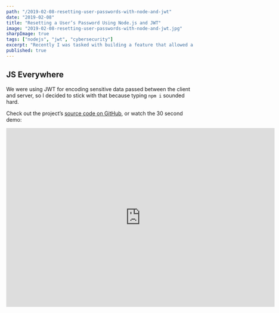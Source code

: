 ```yaml
---
path: "/2019-02-08-resetting-user-passwords-with-node-and-jwt"
date: "2019-02-08"
title: "Resetting a User’s Password Using Node.js and JWT"
image: "2019-02-08-resetting-user-passwords-with-node-and-jwt.jpg"
sharpImage: true
tags: ["nodejs", "jwt", "cybersecurity"]
excerpt: "Recently I was tasked with building a feature that allowed a user to reset her password via email — securely. I used Node and Express on the backend. Turns out this was both easier and harder than I expected."
published: true
---
```


## JS Everywhere

We were using JWT for encoding sensitive data passed between the client and server, so I decided to stick with that because typing `npm i` sounded hard.

Check out the project’s <a href="https://github.com/Lambda-School-Labs/LabsPT1_Backwoods" target="_blank">source code on GitHub</a>, or watch the 30 second demo:

<iframe
  className="youtube-video"
  width="720"
  height="480"
  src="https://www.youtube.com/embed/DxugdZ0kHEY"
  frameBorder="0"
  allow="accelerometer; autoplay; encrypted-media; gyroscope; picture-in-picture"
  allowFullScreen
/>

We’ll be coding this feature entirely in JavaScript. Let’s dive in!

## Dependencies

- **Express & JWT:** I’m assuming you know enough Express to create a simple service that listens on a given route. Working knowledge of JWTs will also help; if you’re fuzzy, check out the <a href="https://jwt.io/" target="_blank">JWT website</a> for a refresher on JWT headers, payloads and signatures.
- **Nodemailer:** Super simple <a href="https://nodemailer.com/about/" target="_blank">npm module for sending email</a>. We’ll create a quick and dirty email template and configure it to send reset emails from our own email address — make sure you use something like <a href="https://www.npmjs.com/package/dotenv" target="_blank">dotenv</a> if you plan on pushing to GitHub, otherwise your email password will be made public!

## Theory

This is the part of the blog post I would usually skip personally, but _I recommend you actually read this part_, otherwise you might end up being confused when we get to implementation.

Let’s make sure we’re on the same page about a few things, security-wise:

1. We’re not going to send the user her password via email.
2. Because we care about security, we’re using something like <a href="https://www.npmjs.com/package/bcryptjs" target="_blank">bcryptjs</a> so that _we don’t store the user’s password at all_. At least not in plain text. Instead we hash it, and sending the user a hashed password is worse than doing nothing at all because she will probably assume her password has been compromised.
3. We’re also not going to send the user a temporary password because we can’t assume the user’s inbox is secure. If the user gets distracted and forgets to follow the link we email her, there is a live password just waiting in her inbox. Not to mention a malicious actor or jilted ex could reset the user’s password over and over, keeping her from logging into the wonderful app we made.

Instead, we’re going to **generate a single-use link** that the user can follow to enter a new password. **This link will also expire after a set amount of time**, in this case 60 minutes.

### Creating a Single-Use URL

We need a way to validate our user. To do this, we’re going to **embed a JWT token that identifies her in the URL we generate**. When she clicks this link, our user will be presented a form that allows her to enter a new password.

As a payload, the JWT token needs to carry something that we can use to effectively fingerprint the user. Once she visits the route we send her, our server will pull the token from the route params and use it to identify her.

Before we talk about the JWT payload, let’s make sure we all understand the control flow:

**Order of operations:**

1. User enters her email into a password reset form which sends a POST request to the endpoint `/reset_pw/user/:email`
2. We sign a JWT on the backend using a dynamic payload and secret key
3. An email service mounted at that route in step 1 emails her a URL containing the token
4. The user clicks the link and is taken to a client-side form. Then, our client-side router pulls the token off params as it resolves her request (our team used React Router to do this)
5. User submits the form which makes a POST request to `/new_pw/:userId/:token` with the new password **on the request body** (parameters being easier to intercept)
6. Our then server decodes the token using a secret key unique to the user, hashes the new password, and replaces the old password hash with the new one

### JWT Secret & Payload

So what should our JWT’s payload be?

This confused me until I realized I was asking the wrong question. A better question is: **What should our secret key be?**

The payload itself doesn’t matter as much as the fact that it matches.

Let’s say you and I are both spies, meeting for the first time. We don’t know if we can trust each other yet. Of course, no good spy actually trusts another spy, not truly; but we agree that some tests are better than others, and begin talking about ways to verify that the other is in face who she claims to be.

Before long we reach an impasse. Given our line of work, we cannot use information as a way to authenticate each other, because we might be giving something away by the very act of trying to verify it. We could try blurting out the name of the target together on three, but that’s the oldest trick in the book and neither one of us is falling for that one again.

Instead, you point out that it doesn’t actually matter _what_ we know, but that we can demonstrate the ability to know it. We don’t need to know what’s behind door number 1, so long as we both have a key that can open it.

> To make a one-time URL, we use the user’s old hashed password as the JWT secret key. When the user updates her password, we will replace the old hash with the new one, and no one can access the secret key anymore.

In order to make sure this link can’t be used and reused over and over again, the link should “expire” — meaning that our token (and by extension, the URL) should only work once.

After researching how to do this, I came across a very clever solution:

To make a one-time URL, we use the user’s old hashed password as the JWT secret key. When the user updates her password, we will replace the old hash with the new one, and no one can access the secret key anymore.

This helps to ensure that if the user’s password was the target of a previous attack (on an unrelated website), then the user’s created date will make the secret key unique from the potentially leaked password.

Get it?

It took me a bit to wrap my head around.

To make this even more secure, we can concatenate the old password hash with the user’s `createdAt` value, so that if someone intercepts the user token from the network, he would still need a user’s timestamp to crack the secret key.

With the combination of the user’s password hash and `createdAt` date the JWT becomes a one-time-use token, because once the user has changed her password, _successive calls to that route will generate a new password hash, invalidating the secret key which references the defunct password_.

**So what should the payload be?**

As long as it’s something unique to the user that our server can compare, that’s up to you. In our case, we used the `userId`, and the server just made sure that the decoded payload matches our user’s ID in the database.

## Implementation

Now that all the theory is behind us, let’s look at one possible implementation:

### Server

#### File: `email.controller.js`:

<a href="https://github.com/Lambda-School-Labs/LabsPT1_Backwoods/blob/master/server/src/api/resources/email/email.controller.js" target="_blank">See it on GitHub</a>

**Imports:**

```javascript
import jwt from "jsonwebtoken"
import bcrypt from "bcryptjs"
import { User } from "../user/user.model"
import {
  transporter,
  getPasswordResetURL,
  resetPasswordTemplate
} from "../../modules/email"
```

Here we pull in our User model and email module, which are implementation details. Again, see the <a href="https://github.com/Lambda-School-Labs/LabsPT1_Backwoods" target="_blank">GitHub repository</a> if you want to dig into all the specifics.

**Make token from hash helper function:**

```javascript
// `secret` is passwordHash concatenated with user's
// createdAt value, so if someone malicious gets the
// token they still need a timestamp to hack it:
export const usePasswordHashToMakeToken = ({
  password: passwordHash,
  _id: userId,
  createdAt
}) => {
  // highlight-start
  const secret = passwordHash + "-" + createdAt
  const token = jwt.sign({ userId }, secret, {
    expiresIn: 3600 // 1 hour
  })
  // highlight-end
  return token
}
```

Here we pass the old password hash, user ID and created at values into a function that signs a token with `userId` as the payload and `${passwordHash}-${createdAt}` as a secret.

**Sending the email:**

```javascript
//// Sends an email IRL! ////
export const sendPasswordResetEmail = async (req, res) => {
  const { email } = req.params
  let user
  try {
    user = await User.findOne({ email }).exec()
  } catch (err) {
    res.status(404).json("No user with that email")
  }
  const token = usePasswordHashToMakeToken(user)
  const url = getPasswordResetURL(user, token)
  const emailTemplate = resetPasswordTemplate(user, url)

  const sendEmail = () => {
    transporter.sendMail(emailTemplate, (err, info) => {
      if (err) {
        res.status(500).json("Error sending email")
      }
      console.log(`** Email sent **`, info.response)
    })
  }
  sendEmail()
}
```

This function find’s our user by email, makes a token, builds up a URL, then calls our email module and fires off an email IRL.

**Updating the user’s password:**

```javascript
export const receiveNewPassword = (req, res) => {
  const { userId, token } = req.params
  const { password } = req.body

  // highlight-start
  User.findOne({ _id: userId })
    .then(user => {
      const secret = user.password + "-" + user.createdAt
      const payload = jwt.decode(token, secret)
      if (payload.userId === user.id) {
        bcrypt.genSalt(10, function(err, salt) {
          // Call error-handling middleware:
          if (err) return
          bcrypt.hash(password, salt, function(err, hash) {
            // Call error-handling middleware:
            if (err) return
            User.findOneAndUpdate({ _id: userId }, { password: hash })
              .then(() => res.status(202).json("Password changed accepted"))
              .catch(err => res.status(500).json(err))
          })
        })
      }
    })
    // highlight-end

    .catch(() => {
      res.status(404).json("Invalid user")
    })
}
```

This nasty function is the meat of the program. Originally we wrote this using the async/await protocol like `sendPasswordResetEmail` above, but bcrypt didn’t seem to like async/await.

What’s interesting is that, despite the callback hell, this function never created any bugs and never needed to be rewritten.

#### File: `email.restRouter.js`

<a href="https://github.com/Lambda-School-Labs/LabsPT1_Backwoods/blob/master/server/src/api/resources/email/email.restRouter.js" target="_blank">See it on GitHub</a>

Then we mount the service in `email.restRouter.js` (rest router as opposed to GraphQL router, which this blog is written in):

```javascript
import express from "express"
import * as emailController from "./email.controller"

export const emailRouter = express.Router()

emailRouter.route("/user/:email").post(emailController.sendPasswordResetEmail)

emailRouter
  .route("/receive_new_password/:userId/:token")
  .post(emailController.receiveNewPassword)
```

### What about the client?

Initially we were going to do everything on the server, but then we decided that React Router and Axios were enough to pass params to and from the Express server.

There are really only 2 client-side files of interest.

#### File: `RecoverPassword.js`

<a href="https://github.com/Lambda-School-Labs/LabsPT1_Backwoods/blob/master/client/src/components/forms/RecoverPassword.js" target="_blank">See it on GitHub</a>

This component doesn’t need to accept any props because the user hasn’t taken any action yet besides navigate to the component. Notice how the component renders based on local state, and how the Axios call to our server endpoint is made:

```jsx
import React, { Component } from "react"
import { Link } from "react-router-dom"
import styled from "styled-components"

import { Button, GhostInput } from "./styledComponents"
import RecoverPasswordStyles from "./RecoverPassword.styles"

import axios from "axios"
import SERVER_URI = "localhost:3000"

class RecoverPassword extends Component {
  state = {
    email: "",
    submitted: false
  }

  handleChange = e => {
    this.setState({ email: e.target.value })
  }

  sendPasswordResetEmail = e => {
    e.preventDefault()
    const { email } = this.state
    axios.post(`${SERVER_URI}/reset_password/user/${email}`)
    this.setState({ email: "", submitted: true })
  }

  render() {
    const { email, submitted } = this.state

    return (
      <RecoverPasswordStyles>
        <h3>Reset your password</h3>
        {submitted ? (
          <div className="reset-password-form-sent-wrapper">
            <p>
              If that account is in our system, we emailed you a link to reset
              your password.
            </p>
            <Link to="/login" className="ghost-btn">
              Return to sign in
            </Link>
          </div>
        ) : (
          <div className="reset-password-form-wrapper">
            <p>
              It happens to the best of us. Enter your email and we'll send you
              reset instructions.
            </p>
            <form onSubmit={this.sendPasswordResetEmail}>
              <GhostInput
                onChange={this.handleChange}
                value={email}
                placeholder="Email address"
              />
              <Button className="btn-primary password-reset-btn">
                Send password reset email
              </Button>
            </form>
            <Link to="/login">I remember my password</Link>
          </div>
        )}
      </RecoverPasswordStyles>
    )
  }
}

export default RecoverPassword
```

That’s it, it’s actually pretty simple. We can use React Router to mount it wherever we want. We went with `/password/recover` because we had other password functionality that we bundled under the `/password` namespace.

#### File: `UpdatePassword.js`

<a href="https://github.com/Lambda-School-Labs/LabsPT1_Backwoods/blob/master/client/src/components/forms/UpdatePassword.js" target="_blank">See it on GitHub</a>

Here’s how we might use the `UpdatePassword` component using React Router:

```jsx
<Route
  path="/update-password"
  render={({ match }) => (
    <UpdatePassword userId={match.params.userId} token={match.params.token} />
  )}
/>
```

And here’s what the component itself looks like:

```jsx
import React, { Component } from "react"
import axios from "axios"
import { Link } from "react-router-dom"
import PropTypes from "prop-types"

import { Button, GhostInput } from "./customStyledComponents"
import { RecoverPasswordStyles as UpdatePasswordStyles } from "./RecoverPassword"

const SERVER_URI = "localhost:3000"

class UpdatePassword extends Component {
  state = {
    password: "",
    confirmPassword: "",
    submitted: false
  }

  handleChange = key => e => {
    this.setState({ [key]: e.target.value })
  }

  updatePassword = e => {
    e.preventDefault()
    const { userId, token } = this.props
    const { password } = this.state

    axios
      .post(
        `${SERVER_URI}/reset_password/receive_new_password/${userId}/${token}`,
        { password }
      )
      .then(res => console.log("RESPONSE FROM SERVER TO CLIENT:", res))
      .catch(err => console.log("SERVER ERROR TO CLIENT:", err))
    this.setState({ submitted: !this.state.submitted })
  }

  render() {
    const { submitted } = this.state

    return (
      <UpdatePasswordStyles>
        <h3 style={{ paddingBottom: "1.25rem" }}>Update your password</h3>
        {submitted ? (
          <div className="reset-password-form-sent-wrapper">
            <p>Your password has been saved.</p>
            <Link to="/login" className="ghost-btn">
              Sign back in
            </Link>
          </div>
        ) : (
          <div className="reset-password-form-wrapper">
            <form
              onSubmit={this.updatePassword}
              style={{ paddingBottom: "1.5rem" }}
            >
              <GhostInput
                onChange={this.handleChange("password")}
                value={this.state.password}
                placeholder="New password"
                type="password"
              />
              <GhostInput
                onChange={this.handleChange("confirmPassword")}
                value={this.state.confirmPassword}
                placeholder="Confirm password"
                type="password"
              />

              <Button className="btn-primary password-reset-btn">
                Update password
              </Button>
            </form>
          </div>
        )}
      </UpdatePasswordStyles>
    )
  }
}

UpdatePassword.propTypes = {
  token: PropTypes.string.isRequired,
  userId: PropTypes.string.isRequired
}

export default UpdatePassword
```

That’s a wrap! Of course there’s more to the implementation, but for sake of brevity I will simply link to the other relevant files here:

1. <a href="https://github.com/Lambda-School-Labs/LabsPT1_Backwoods/blob/master/server/src/api/modules/email.js" target="_blank">Server-side Email module & Nodemailer config</a>
2. <a href="https://github.com/Lambda-School-Labs/LabsPT1_Backwoods/blob/master/server/src/api/restRouter.js" target="_blank">Server-side Rest Router API config</a>

Thanks for reading! Feel free to drop me a line if you have any questions or feedback at <a href="mailto:ahrjarrett@gmail.com">ahrjarrett@gmail.com</a>.

Check out my <a href="https://github.com/ahrjarrett" target="_blank">other projects on GitHub</a>!
